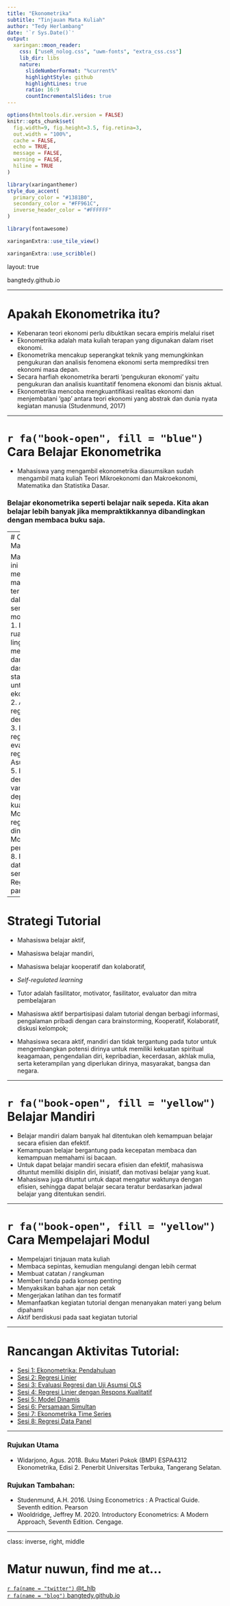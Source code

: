 ```yaml
---
title: "Ekonometrika"
subtitle: "Tinjauan Mata Kuliah"  
author: "Tedy Herlambang"
date: '`r Sys.Date()`'
output:
  xaringan::moon_reader:
    css: ["useR_nolog.css", "uwm-fonts", "extra_css.css"]
    lib_dir: libs
    nature:
      slideNumberFormat: "%current%"
      highlightStyle: github
      highlightLines: true
      ratio: 16:9
      countIncrementalSlides: true
---
```


```r
options(htmltools.dir.version = FALSE)
knitr::opts_chunk$set(
  fig.width=9, fig.height=3.5, fig.retina=3,
  out.width = "100%",
  cache = FALSE,
  echo = TRUE,
  message = FALSE, 
  warning = FALSE,
  hiline = TRUE
)
```

```r
library(xaringanthemer)
style_duo_accent(
  primary_color = "#1381B0",
  secondary_color = "#FF961C",
  inverse_header_color = "#FFFFFF"
)
```

```r
library(fontawesome)
```

```r
xaringanExtra::use_tile_view()
```

```r
xaringanExtra::use_scribble()
```
layout: true

<div class="my-footer"><span>bangtedy.github.io</span></div>

<!-- this adds the link footer to all slides, depends on my-footer class in css-->

---

# Apakah Ekonometrika itu?

- Kebenaran teori ekonomi perlu dibuktikan secara empiris melalui riset
- Ekonometrika adalah mata kuliah terapan yang digunakan dalam riset ekonomi.
- Ekonometrika mencakup seperangkat teknik yang memungkinkan pengukuran dan analisis fenomena ekonomi serta memprediksi tren ekonomi masa depan.
- Secara harfiah ekonometrika berarti 'pengukuran ekonomi' yaitu pengukuran dan analisis kuantitatif fenomena ekonomi dan bisnis aktual.
- Ekonometrika mencoba mengkuantifikasi realitas ekonomi dan menjembatani 'gap' antara teori ekonomi yang abstrak dan dunia nyata kegiatan manusia (Studenmund, 2017)

---

# `r fa("book-open", fill = "blue")` Cara Belajar Ekonometrika

- Mahasiswa yang mengambil ekonometrika diasumsikan sudah mengambil mata kuliah Teori Mikroekonomi dan Makroekonomi, Matematika dan Statistika Dasar.

### Belajar ekonometrika seperti belajar naik sepeda. Kita akan belajar lebih banyak jika mempraktikkannya dibandingkan dengan membaca buku saja.

---
# Cakupan Materi

Mata kuliah ini akan menyajikan materi yang terbagi dalam sembilan modul yaitu: 
1. Definisi, ruang lingkup, metodologi, dan dasar-dasar statistika untuk ekonometrika
2. Analisis regresi dengan OLS
3. Modeling regresi dan evaluasi regresi
4. Asumsi OLS
5. Regresi dengan variabel dependen kualitatif
6. Model regresi dinamis
7. Model sistem persamaan
8. Regresi data time series
9. Regresi data panel

---

# Strategi Tutorial
- Mahasiswa belajar aktif, 
- Mahasiswa belajar mandiri, 
- Mahasiswa belajar kooperatif dan kolaboratif, 
- *Self-regulated learning*
- Tutor adalah fasilitator, motivator, fasilitator, evaluator dan mitra pembelajaran
- Mahasiswa aktif berpartisipasi dalam tutorial dengan berbagi informasi, pengalaman pribadi dengan cara brainstorming, Kooperatif, Kolaboratif, diskusi kelompok;

- Mahasiswa secara aktif, mandiri dan tidak tergantung pada tutor untuk mengembangkan potensi dirinya untuk memiliki kekuatan spiritual keagamaan, pengendalian diri, kepribadian, kecerdasan, akhlak mulia, serta keterampilan yang diperlukan dirinya, masyarakat, bangsa dan negara. 

---


# `r fa("book-open", fill = "yellow")` Belajar Mandiri
- Belajar mandiri dalam banyak hal ditentukan oleh kemampuan belajar secara efisien dan efektif. 
- Kemampuan belajar bergantung pada kecepatan membaca dan kemampuan memahami isi bacaan. 
- Untuk dapat belajar mandiri secara efisien dan efektif, mahasiswa dituntut memiliki disiplin diri, inisiatif, dan motivasi belajar yang kuat.
- Mahasiswa juga dituntut untuk dapat mengatur waktunya dengan efisien, sehingga dapat belajar secara teratur berdasarkan jadwal belajar yang ditentukan sendiri.

---

# `r fa("book-open", fill = "yellow")` Cara Mempelajari Modul
- Mempelajari tinjauan mata kuliah
- Membaca sepintas, kemudian mengulangi dengan lebih cermat
- Membuat catatan / rangkuman 
- Memberi tanda pada konsep penting 
- Menyaksikan bahan ajar non cetak
- Mengerjakan latihan dan  tes formatif
- Memanfaatkan kegiatan tutorial dengan menanyakan materi yang belum dipahami
- Aktif berdiskusi pada saat kegiatan tutorial

---

# Rancangan Aktivitas Tutorial:

- [Sesi 1: Ekonometrika: Pendahuluan](https://bangtedy.github.io/ekonometrika/sesi1#1)
- [Sesi 2: Regresi Linier](https://bangtedy.github.io/ekonometrika/sesi2#1)
- [Sesi 3: Evaluasi Regresi dan Uji Asumsi OLS](https://bangtedy.github.io/ekonometrika/sesi3#1)
- [Sesi 4: Regresi Linier dengan Respons Kualitatif](https://bangtedy.github.io/ekonometrika/sesi4#1)
- [Sesi 5: Model Dinamis](https://bangtedy.github.io/ekonometrika/sesi5#1)
- [Sesi 6: Persamaan Simultan](https://bangtedy.github.io/ekonometrika/sesi6#1)
- [Sesi 7: Ekonometrika Time Series](https://bangtedy.github.io/ekonometrika/sesi7#1)
- [Sesi 8: Regresi Data Panel](https://bangtedy.github.io/ekonometrika/sesi8#1)

---

### Rujukan Utama
- Widarjono, Agus. 2018. Buku Materi Pokok (BMP) ESPA4312 Ekonometrika, Edisi 2. Penerbit Universitas Terbuka, Tangerang Selatan.

### Rujukan Tambahan:
- Studenmund, A.H. 2016. Using Econometrics : A Practical Guide. Seventh edition. Pearson
- Wooldridge, Jeffrey M. 2020. Introductory Econometrics: A Modern Approach, Seventh Edition. Cengage.

---

class: inverse, right, middle

# Matur nuwun, find me at...

[`r fa(name = "twitter")` @t_hlb](http://twitter.com/t_hlb)  
[`r fa(name = "blog")` bangtedy.github.io](https://bangtedy.github.io)

